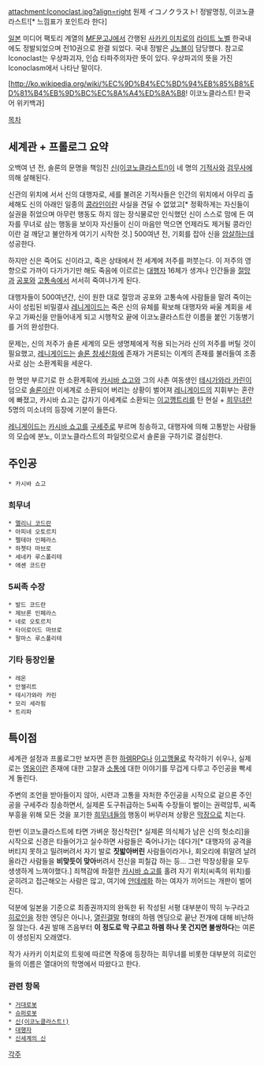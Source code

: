 attachment:Iconoclast.jpg?align=right
원제 イコノクラスト!
정발명칭, 이코노클라스트![* 느낌표가 포인트라 한다]

[[일본]] 미디어 팩토리 계열의 [[MF문고J]]에서 간행된 [[사카키 이치로]]의 [[라이트 노벨]] 한국내에도 정발되었으며 전10권으로 완결 되었다.
국내 정발은 [[J노블]]이 담당했다.
참고로 Iconoclast는 우상파괴자, 인습 타파주의자란 뜻이 있다. 우상파괴의 뜻을 가진 Iconoclasm에서 나타난 말이다.

[http://ko.wikipedia.org/wiki/%EC%9D%B4%EC%BD%94%EB%85%B8%ED%81%B4%EB%9D%BC%EC%8A%A4%ED%8A%B8! 이코노클라스트! 한국어 위키백과]

[[목차]]
== 세계관 + 프롤로그 요약 ==
오백여 년 전, 솔론의 문명을 책임진 [[신(이코노클라스트!)]]이 네 명의 [[기적사]]와 [[검무사]]에 의해 살해된다.

신관의 위치에 서서 신의 대행자로, 세를 불려온 기적사들은 인간의 위치에서 아무리 출세해도 신의 아래인 일종의 [[콩라인]]이란 사실을 견딜 수 없었고[* 정확하게는 자신들이 실권을 쥐었으며 아무런 행동도 하지 않는 장식물로만 인식했던 신이 스스로 맘에 든 여자를 무녀로 삼는 행동을 보이자 자신들이 신이 마음만 먹으면 언제라도 제거될 콩라인이란 걸 깨닫고 불안하게 여기기 시작한 것.] 500여년 전, 기회를 잡아 신을 [[암살]]하는데 성공한다.

하지만 신은 죽어도 신이라고, 죽은 상태에서 전 세계에 저주를 퍼붓는다.
이 저주의 영향으로 가까이 다가가기만 해도 죽음에 이르르는 [[대행자]] 16체가 생겨나 인간들을 [[절망]]과 [[공포]]와 [[고통]]속에서 서서히 죽여나가게 된다.

대행자들이 500여년간, 신이 원한 대로 절망과 공포와 고통속에 사람들을 말려 죽이는 사이 성립된 비밀결사 [[레니게이드]]는 죽은 신의 유체를 확보해 대행자와 싸울 계회을 세우고 가짜신을 만들어내게 되고 시행착오 끝에 이코노클라스트란 이름을 붙인 기동병기를 거의 완성한다.

문제는, 신의 저주가 솔론 세계의 모든 생명체에게 적용 되는거라 신의 저주를 버틸 것이 필요했고, [[레니게이드]]는 [[솔론 창세신화]]에 존재가 거론되는 이계의 존재를 불러들여 조종사로 삼는 소환계획을 세운다.

한 명만 부르기로 한 소환계획에 [[카시바 쇼고]]와 그의 사촌 여동생인 [[테시가와라 카린]]이 덤으로 [[솔론]]이란 이세계로 소환되어 버리는 상황이 벌어져 [[레니게이드]]의 지휘부는 혼란에 빠졌고, 카시바 쇼고는 갑자기 이세계로 소환되는 [[이고깽]]트리를 탄 현실 + [[희무녀]]란 5명의 미소녀의 등장에 기분이 들뜬다.

[[레니게이드]]는 [[카시바 쇼고]]를 [[구세주]]로 부르며 칭송하고, 대행자에 의해 고통받는 사람들의 모습에 분노, 이코노클라스트의 파일럿으로서 솔론을 구하기로 결심한다.

== 주인공 ==
 * 카시바 쇼고
=== 희무녀 ===
 * [[멜리니 코드란]]
 * 아피네 오토르치
 * 펠테아 인페라스
 * 하쳇타 마브로
 * 세네카 루스폴리테
 * 에셴 코드란

=== 5씨족 수장 ===
 * 발드 코드란
 * 제브론 인페라스
 * 네로 오토르치
 * 타이로이드 마브로
 * 팔마스 루스폴리테

=== 기타 등장인물 ===
 * 레온
 * 안젤리트
 * 테시가와라 카린
 * 모리 세라핌
 * 트리파

== 특이점 ==
세계관 설정과 프롤로그만 보자면 흔한 [[하렘]][[RPG]]나 [[이고깽]]물로 착각하기 쉬우나, 실제로는 [[영웅]]이란 존재에 대한 고찰과 [[소통]]에 대한 이야기를 무겁게 다루고 주인공을 빡세게 돌린다.

주변의 조언을 받아들이지 않아, 시련과 고통을 자처한 주인공을 시작으로 겉으론 주인공을 구세주라 칭송하면서, 실제론 도구취급하는 5씨족 수장들이 벌이는 권력암투, 씨족 부흥을 위해 모든 것을 포기한 [[희무녀]]들의 행동이 버무러져 상황은 [[막장]]으로 치는다.

한번 이코노클라스트에 타면 가벼운 정신착란[* 실제론 의식체가 남은 신의 헛소리]을 시작으로 신경은 타들어가고 실수하면 사람들은 죽어나가는 데다가[* 대행자의 공격을 버티지 못하고 밀려버려서 자기 발로 '''짓밟아버린''' 사람들이라거나, 회오리에 휘말려 날려올라간 사람들을 '''비맞듯이 맞아'''버려서 전신을 피칠갑 하는 등... 그런 막장상황을 모두 생생하게 느껴야했다.] 죄책감에 좌절한 [[카시바 쇼고]]를 홀려 자기 위치(씨족의 위치)를 굳히려고 접근해오는 사람은 많고, 여기에 [[얀데레]]화 하는 여자가 끼어드는 개판이 벌어진다.

덕분에 일본을 기준으로 최종권까지의 완독한 뒤 작성된 서평 대부분이 딱히 누구라고 [[히로인]]을 정한 엔딩은 아니나, [[열린결말]] 형태의 하렘 엔딩으로 끝난 전개에 대해 비난하질 않는다. 4권 발매 즈음부터 '''이 정도로 막 구르고 하렘 하나 못 건지면 불쌍하다'''는 여론이 생성된지 오래였다.

작가 사카키 이치로의 트윗에 따르면 작중에 등장하는 희무녀를 비롯한 대부분의 히로인들의 이름은 열대어의 학명에서 따왔다고 한다.

=== 관련 항목 ===
 * [[거대로봇]]
 * [[슈퍼로봇]]
 * [[신(이코노클라스트!)]]
 * [[대행자]]
 * [[신세계의 신]]

[[각주]]
